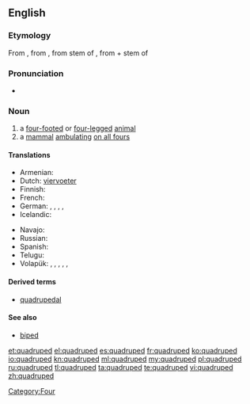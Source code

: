 ==English==

===Etymology===
From {{etyl|fr}} {{term|quadrupède|lang=fr}}, from {{etyl|frm}}, from {{etyl|la}} stem of  {{term|quadrupes||lang=la|four-footed, a four-footed animal}}, from {{term|quadri-||lang=la|four-}} + stem of {{term|pes||lang=la|foot}}

===Pronunciation=== 
* {{IPA|/ˈkwɒdruped/|lang=en}} 

===Noun===
{{en-noun}}

# a [[four-footed]] or [[four-legged]] [[animal]]
# a [[mammal]] [[ambulating]] [[on all fours]]

====Translations====
{{trans-top|a four-footed or four-legged animal}}
* Armenian: {{t|hy|չորքոտանի|tr=čʿorkʿotani|sc=Armn}}
* Dutch: [[viervoeter]] {{m}}
* Finnish: {{t-|fi|nelijalkainen}}
* French: {{t+|fr|quadrupède|m}}
* German: {{t|de|Vierfüßer|m}}, {{t|de|Vierfüßerin|f}}, {{t|de|Vierfüßler|m}}, {{t|de|Vierfüßlerin|f}}, {{t|de|Quadrupede|m}}
* Icelandic: {{t|is|ferfætlingur|m}}
{{trans-mid}}
* Navajo: {{tø|nv|naaldlooshii}}
* Russian: {{t|ru|четвероногое|sc=Cyrl}}
* Spanish: {{t|es|cuadrúpedo|m}}
* Telugu: {{t+|te|చతుష్పదము|tr=chatush-padamu}}
* Volapük: {{qualifier|male or female}} {{t|vo|folfutaf}}, {{qualifier|male}} {{t|vo|hifolfutaf}}, {{qualifier|female}} {{t|vo|jifolfutaf}}, {{qualifier|male or female}} {{t|vo|follögaf}}, {{qualifier|male}} {{t|vo|hifollögaf}}, {{qualifier|female}} {{t|vo|jifollögaf}}
{{trans-bottom}}

====Derived terms====
* [[quadrupedal]]

====See also====
* [[biped]]

[[Category:Four]]

[[et:quadruped]]
[[el:quadruped]]
[[es:quadruped]]
[[fr:quadruped]]
[[ko:quadruped]]
[[io:quadruped]]
[[kn:quadruped]]
[[ml:quadruped]]
[[my:quadruped]]
[[pl:quadruped]]
[[ru:quadruped]]
[[tl:quadruped]]
[[ta:quadruped]]
[[te:quadruped]]
[[vi:quadruped]]
[[zh:quadruped]]